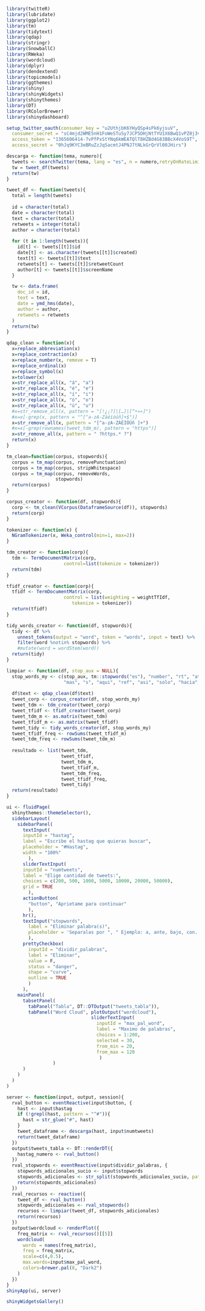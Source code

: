 ```r
library(twitteR)
library(lubridate)
library(ggplot2)
library(tm)
library(tidytext)
library(qdap)
library(stringr)
library(SnowballC)
library(RWeka)
library(wordcloud)
library(dplyr)
library(dendextend)
library(topicmodels)
library(ggthemes)
library(shiny)
library(shinyWidgets)
library(shinythemes)
library(DT)
library(RColorBrewer)
library(shinydashboard)
```


```r
setup_twitter_oauth(consumer_key = "u2UthjbK6YHyQSp4sPk6yjsuV",
  consumer_secret = "sC4mjd2WME5nH1FoWeSTuSy7JCP5DHjNtTYU1X6BwQ1vPZ0j3v",
  access_token = "1365606414-7vPfPxStYNq6kWEATQlT8HZBd4G83BBcX4VoS9T",
  access_secret = "0hJq9KYC3eBRuZzJqSacmtJ4PNJ7tNLkGrQrVl00JHirs")
```


```r
descarga <- function(tema, numero){
  tweets <- searchTwitter(tema, lang = "es", n = numero,retryOnRateLimit = 100)
  tw = tweet_df(tweets)
  return(tw)
}

tweet_df <- function(tweets){
  total = length(tweets)
  
  id = character(total)
  date = character(total)
  text = character(total)
  retweets = integer(total)
  author = character(total)
  
  for (t in 1:length(tweets)){
    id[t] <- tweets[[t]]$id
    date[t] <- as.character(tweets[[t]]$created)
    text[t] <- tweets[[t]]$text
    retweets[t] <- tweets[[t]]$retweetCount
    author[t] <- tweets[[t]]$screenName
  }

  tw <- data.frame(
    doc_id = id,
    text = text,
    date = ymd_hms(date),
    author = author,
    retweets = retweets
  )
  return(tw)
}
```

```r
qdap_clean = function(x){
  x=replace_abbreviation(x)
  x=replace_contraction(x)
  x=replace_number(x, remove = T)
  x=replace_ordinal(x)
  x=replace_symbol(x)
  x=tolower(x)
  x=str_replace_all(x, "á", "a")
  x=str_replace_all(x, "é", "e")
  x=str_replace_all(x, "í", "i")
  x=str_replace_all(x, "ó", "o")
  x=str_replace_all(x, "ú", "u")
  #x=str_remove_all(x, pattern = "[!¿¡?]|[…]|[“•»«]")
  #x=x[-grep(x, pattern = "^[^a-zA-Záéíóúñ]+$")]
  x=str_remove_all(x, pattern = "[^a-zA-ZÁÉÍÓÚñ ]+")
  #x=x[-grep(rownames(tweet_tdm_m), pattern = "https")]
  x=str_remove_all(x, pattern = " ?https.* ?")
  return(x)
}

tm_clean=function(corpus, stopwords){
  corpus = tm_map(corpus, removePunctuation)
  corpus = tm_map(corpus, stripWhitespace)
  corpus = tm_map(corpus, removeWords,
                  stopwords)
  return(corpus)
}

corpus_creator <- function(df, stopwords){
  corp <- tm_clean(VCorpus(DataframeSource(df)), stopwords)
  return(corp)
}

tokenizer <- function(x) {
  NGramTokenizer(x, Weka_control(min=1, max=2))
}

tdm_creator <- function(corp){
  tdm <- TermDocumentMatrix(corp,
                     control=list(tokenize = tokenizer))
  return(tdm)
}

tfidf_creator <- function(corp){
  tfidf <- TermDocumentMatrix(corp,
                     control = list(weighting = weightTfIdf,
                        tokenize = tokenizer))
  return(tfidf)
}

tidy_words_creator <- function(df, stopwords){
  tidy <- df %>% 
    unnest_tokens(output = "word", token = "words", input = text) %>% 
    filter(word %notin% stopwords) %>% 
    #mutate(word = wordStem(word))
  return(tidy)
}

limpiar <- function(df, stop_aux = NULL){
  stop_words_my <- c(stop_aux, tm::stopwords("es"), "number", "rt", "at", "eramos", "d", "cada",
                     "mas", "s", "aqui", "ref", "asi", "solo", "hacia", "aas", "aavv", "araya")
  
  df$text <- qdap_clean(df$text)
  tweet_corp <- corpus_creator(df, stop_words_my)
  tweet_tdm <- tdm_creator(tweet_corp)
  tweet_tfidf <- tfidf_creator(tweet_corp)
  tweet_tdm_m <- as.matrix(tweet_tdm)
  tweet_tfidf_m <- as.matrix(tweet_tfidf)
  tweet_tidy <- tidy_words_creator(df, stop_words_my)
  tweet_tfidf_freq <- rowSums(tweet_tfidf_m)
  tweet_tdm_freq <- rowSums(tweet_tdm_m)
  
  resultado <- list(tweet_tdm,
                    tweet_tfidf, 
                    tweet_tdm_m,
                    tweet_tfidf_m,
                    tweet_tdm_freq,
                    tweet_tfidf_freq,
                    tweet_tidy)
  return(resultado)
}
```















```r
ui <- fluidPage(
  shinythemes::themeSelector(),
  sidebarLayout(
    sidebarPanel(
      textInput(
      inputId = "hastag",
      label = "Escribe el hastag que quieras buscar", 
      placeholder = "#Hastag",
      width = "100%"
        ),
      sliderTextInput(
      inputId = "numtweets",
      label = "Elige cantidad de tweets:", 
      choices = c(200, 500, 1000, 5000, 10000, 20000, 50000),
      grid = TRUE
        ),
      actionButton(
        "button", "Aprietame para continuar"
        ),
      hr(),
      textInput("stopwords",
        label = "Eliminar palabra(s)",
        placeholder = 'Separalas por ", " Ejemplo: a, ante, bajo, con...'
        ),
      prettyCheckbox(
        inputId = "dividir_palabras",
        label = "Eliminar", 
        value = F,
        status = "danger",
        shape = "curve",
        outline = TRUE
        )
      ),
    mainPanel(
      tabsetPanel(
        tabPanel("Tabla", DT::DTOutput("tweets_tabla")),
        tabPanel("Word Cloud", plotOutput("wordcloud"),
                               sliderTextInput(
                                 inputId = "max_pal_word",
                                 label = "Maximo de palabras", 
                                 choices = 1:200,
                                 selected = 30,
                                 from_min = 20,
                                 from_max = 120
                                  )
                 )
      )
    )
  )
)

server <- function(input, output, session){
  rval_button <- eventReactive(input$button, {
    hast <- input$hastag
    if (!grepl(hast, pattern = "^#")){
      hast = str_glue("#", hast)
    }
    tweet_dataframe <- descarga(hast, input$numtweets)
    return(tweet_dataframe)
  })
  output$tweets_tabla <- DT::renderDT({
    hastag_numero <- rval_button()
  })
  rval_stopwords <- eventReactive(input$dividir_palabras, {
    stopwords_adicionales_sucio <- input$stopwords
    stopwords_adicionales <- str_split(stopwords_adicionales_sucio, pattern=", ", simplify = T)
    return(stopwords_adicionales)
  })
  rval_recursos <- reactive({
    tweet_df <- rval_button()
    stopwords_adicionales <- rval_stopwords()
    recursos <- limpiar(tweet_df, stopwords_adicionales)
    return(recursos)
  })
  output$wordcloud <- renderPlot({
    freq_matrix <- rval_recursos()[[5]]
    wordcloud(
      words = names(freq_matrix),
      freq = freq_matrix,
      scale=c(4,0.5),
      max.words=input$max_pal_word,
      colors=brewer.pal(8, "Dark2")
    )
  })
}
shinyApp(ui, server)
```

```r
shinyWidgetsGallery()
```

